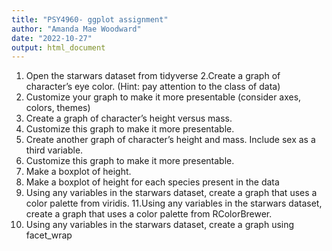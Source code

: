 ```yaml
---
title: "PSY4960- ggplot assignment"
author: "Amanda Mae Woodward"
date: "2022-10-27"
output: html_document
---
```


1. Open the starwars dataset from tidyverse
2.Create a graph of character's eye color. (Hint: pay attention to the class of data)
3. Customize your graph to make it more presentable (consider axes, colors, themes)
4. Create a graph of character's height versus mass.
5. Customize this graph to make it more presentable.
6. Create another graph of character's height and mass. Include sex as a third variable.  
7. Customize this graph to make it more presentable. 
8. Make a boxplot of height. 
9. Make a boxplot of height for each species present in the data
10. Using any variables in the starwars dataset, create a graph that uses a color palette from viridis.
11.Using any variables in the starwars dataset, create a graph that uses a color palette from RColorBrewer.
12. Using any variables in the starwars dataset, create a graph using facet_wrap